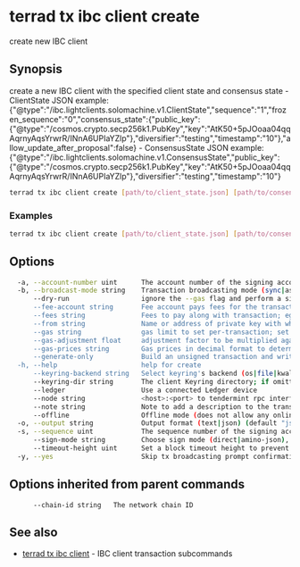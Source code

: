 # terrad tx ibc client create

create new IBC client

## Synopsis

create a new IBC client with the specified client state and consensus state
	- ClientState JSON example: {"@type":"/ibc.lightclients.solomachine.v1.ClientState","sequence":"1","frozen_sequence":"0","consensus_state":{"public_key":{"@type":"/cosmos.crypto.secp256k1.PubKey","key":"AtK50+5pJOoaa04qqAqrnyAqsYrwrR/INnA6UPIaYZlp"},"diversifier":"testing","timestamp":"10"},"allow_update_after_proposal":false}
	- ConsensusState JSON example: {"@type":"/ibc.lightclients.solomachine.v1.ConsensusState","public_key":{"@type":"/cosmos.crypto.secp256k1.PubKey","key":"AtK50+5pJOoaa04qqAqrnyAqsYrwrR/INnA6UPIaYZlp"},"diversifier":"testing","timestamp":"10"}

```sh Terrad
terrad tx ibc client create [path/to/client_state.json] [path/to/consensus_state.json] [flags]
```

### Examples

```sh Terrad
terrad tx ibc client create [path/to/client_state.json] [path/to/consensus_state.json] --from node0 --home ../node0/<app>cli --chain-id $CID
```

## Options

```sh Terrad
  -a, --account-number uint      The account number of the signing account (offline mode only)
  -b, --broadcast-mode string    Transaction broadcasting mode (sync|async|block) (default "sync")
      --dry-run                  ignore the --gas flag and perform a simulation of a transaction, but don't broadcast it (when enabled, the local Keybase is not accessible)
      --fee-account string       Fee account pays fees for the transaction instead of deducting from the signer
      --fees string              Fees to pay along with transaction; eg: 10uatom
      --from string              Name or address of private key with which to sign
      --gas string               gas limit to set per-transaction; set to "auto" to calculate sufficient gas automatically (default 200000)
      --gas-adjustment float     adjustment factor to be multiplied against the estimate returned by the tx simulation; if the gas limit is set manually this flag is ignored  (default 1)
      --gas-prices string        Gas prices in decimal format to determine the transaction fee (e.g. 0.1uatom)
      --generate-only            Build an unsigned transaction and write it to STDOUT (when enabled, the local Keybase is not accessible)
  -h, --help                     help for create
      --keyring-backend string   Select keyring's backend (os|file|kwallet|pass|test|memory) (default "os")
      --keyring-dir string       The client Keyring directory; if omitted, the default 'home' directory will be used
      --ledger                   Use a connected Ledger device
      --node string              <host>:<port> to tendermint rpc interface for this chain (default "tcp://localhost:26657")
      --note string              Note to add a description to the transaction (previously --memo)
      --offline                  Offline mode (does not allow any online functionality
  -o, --output string            Output format (text|json) (default "json")
  -s, --sequence uint            The sequence number of the signing account (offline mode only)
      --sign-mode string         Choose sign mode (direct|amino-json), this is an advanced feature
      --timeout-height uint      Set a block timeout height to prevent the tx from being committed past a certain height
  -y, --yes                      Skip tx broadcasting prompt confirmation
```

## Options inherited from parent commands

```
      --chain-id string   The network chain ID
```

## See also

* [terrad tx ibc client](terrad_tx_ibc_client.mdx)	 - IBC client transaction subcommands


